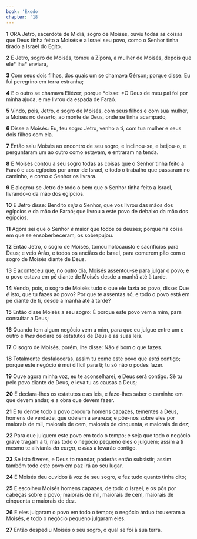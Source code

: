 ```yaml
---
book: 'Êxodo'
chapter: '18'
---
```


**1** ORA Jetro, sacerdote de Midiã, sogro de Moisés, ouviu todas as coisas que Deus tinha feito a Moisés e a Israel seu povo, como o Senhor tinha tirado a Israel do Egito.

**2** E Jetro, sogro de Moisés, tomou a Zípora, a mulher de Moisés, depois que ele* lha* enviara,

**3** Com seus dois filhos, dos quais um se chamava Gérson; porque disse: Eu fui peregrino em terra estranha;

**4** E o outro se chamava Eliézer; porque *disse: *O Deus de meu pai foi por minha ajuda, e me livrou da espada de Faraó.

**5** Vindo, pois, Jetro, o sogro de Moisés, com seus filhos e com sua mulher, a Moisés no deserto, ao monte de Deus, onde se tinha acampado,

**6** Disse a Moisés: Eu, teu sogro Jetro, venho a ti, com tua mulher e seus dois filhos com ela.

**7** Então saiu Moisés ao encontro de seu sogro, e inclinou-se, e beijou-o, e perguntaram um ao outro como estavam, e entraram na tenda.

**8** E Moisés contou a seu sogro todas as coisas que o Senhor tinha feito a Faraó e aos egípcios por amor de Israel, e todo o trabalho que passaram no caminho, e _como_ o Senhor os livrara.

**9** E alegrou-se Jetro de todo o bem que o Senhor tinha feito a Israel, livrando-o da mão dos egípcios.

**10** E Jetro disse: Bendito _seja_ o Senhor, que vos livrou das mãos dos egípcios e da mão de Faraó; que livrou a este povo de debaixo da mão dos egípcios.

**11** Agora sei que o Senhor _é_ maior que todos os deuses; porque na coisa em que se ensoberbeceram, os sobrepujou.

**12** Então Jetro, o sogro de Moisés, tomou holocausto e sacrifícios para Deus; e veio Arão, e todos os anciãos de Israel, para comerem pão com o sogro de Moisés diante de Deus.

**13** E aconteceu que, no outro dia, Moisés assentou-se para julgar o povo; e o povo estava em pé diante de Moisés desde a manhã até à tarde.

**14** Vendo, pois, o sogro de Moisés tudo o que ele fazia ao povo, disse: Que _é_ isto, que tu fazes ao povo? Por que te assentas só, e todo o povo está em pé diante de ti, desde a manhã até à tarde?

**15** Então disse Moisés a seu sogro: É porque este povo vem a mim, para consultar a Deus;

**16** Quando tem algum negócio vem a mim, para que eu julgue entre um e outro e _lhes_ declare os estatutos de Deus e as suas leis.

**17** O sogro de Moisés, porém, lhe disse: Não _é_ bom o que fazes.

**18** Totalmente desfalecerás, assim tu como este povo que _está_ contigo; porque este negócio é mui difícil para ti; tu só não o podes fazer.

**19** Ouve agora minha voz, eu te aconselharei, e Deus será contigo. Sê tu pelo povo diante de Deus, e leva tu as causas a Deus;

**20** E declara-lhes os estatutos e as leis, e faze-lhes saber o caminho em que devem andar, e a obra que devem fazer.

**21** E tu dentre todo o povo procura homens capazes, tementes a Deus, homens de verdade, que odeiem a avareza; e põe-nos sobre eles por maiorais de mil, maiorais de cem, maiorais de cinquenta, e maiorais de dez;

**22** Para que julguem este povo em todo o tempo; e seja que todo o negócio grave tragam a ti, mas todo o negócio pequeno eles o julguem; assim a ti mesmo te aliviarás _da carga,_ e _eles_ a levarão contigo.

**23** Se isto fizeres, e Deus to mandar, poderás então subsistir; assim também todo este povo em paz irá ao seu lugar.

**24** E Moisés deu ouvidos à voz de seu sogro, e fez tudo quanto tinha dito;

**25** E escolheu Moisés homens capazes, de todo o Israel, e os pôs por cabeças sobre o povo; maiorais de mil, maiorais de cem, maiorais de cinquenta e maiorais de dez.

**26** E eles julgaram o povo em todo o tempo; o negócio árduo trouxeram a Moisés, e todo o negócio pequeno julgaram eles.

**27** Então despediu Moisés o seu sogro, o qual se foi à sua terra.
